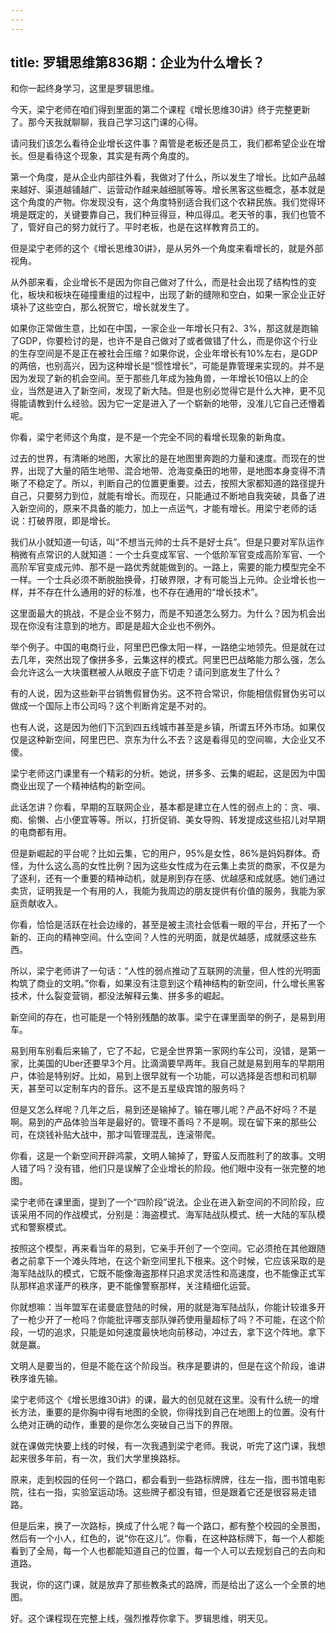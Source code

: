 ```yaml
---
---
---
```

title: 罗辑思维第836期：企业为什么增长？
---

和你一起终身学习，这里是罗辑思维。

今天，梁宁老师在咱们得到里面的第二个课程《增长思维30讲》终于完整更新了。那今天我就聊聊，我自己学习这门课的心得。

请问我们该怎么看待企业增长这件事？甭管是老板还是员工，我们都希望企业在增长。但是看待这个现象，其实是有两个角度的。

第一个角度，是从企业内部往外看，我做对了什么，所以发生了增长。比如产品越来越好、渠道越铺越广、运营动作越来越细腻等等。增长黑客这些概念，基本就是这个角度的产物。你发现没有，这个角度特别适合我们这个农耕民族。我们觉得环境是既定的，关键要靠自己，我们种豆得豆，种瓜得瓜。老天爷的事，我们也管不了，管好自己的努力就行了。平时老板，也是在这样教育员工的。

但是梁宁老师的这个《增长思维30讲》，是从另外一个角度来看增长的，就是外部视角。

从外部来看，企业增长不是因为你自己做对了什么，而是社会出现了结构性的变化，板块和板块在碰撞重组的过程中，出现了新的缝隙和空白，如果一家企业正好填补了这些空白，那么祝贺它，增长就发生了。

如果你正常做生意，比如在中国，一家企业一年增长只有2、3%，那这就是跑输了GDP，你要检讨的是，也许不是自己做对了或者做错了什么，而是你这个行业的生存空间是不是正在被社会压缩？如果你说，企业年增长有10%左右，是GDP的两倍，也别高兴，因为这种增长是“惯性增长”，可能是靠管理来实现的。并不是因为发现了新的机会空间。至于那些几年成为独角兽，一年增长10倍以上的企业，当然是进入了新空间，发现了新大陆。但是也别必觉得它是什么大神，更不见得能请教到什么经验。因为它一定是进入了一个崭新的地带，没准儿它自己还懵着呢。

你看，梁宁老师这个角度，是不是一个完全不同的看增长现象的新角度。

过去的世界，有清晰的地图，大家比的是在地图里奔跑的力量和速度。而现在的世界，出现了大量的陌生地带、混合地带、沧海变桑田的地带，是地图本身变得不清晰了不稳定了。所以，判断自己的位置更重要。过去，按照大家都知道的路径提升自己，只要努力到位，就能有增长。而现在，只能通过不断地自我突破，具备了进入新空间的，原来不具备的能力，加上一点运气，才能有增长。用梁宁老师的话说：打破界限，即是增长。

我们从小就知道一句话，叫“不想当元帅的士兵不是好士兵”。但是只要对军队运作稍微有点常识的人就知道：一个士兵变成军官、一个低阶军官变成高阶军官、一个高阶军官变成元帅、那不是一路优秀就能做到的。一路上，需要的能力模型完全不一样。一个士兵必须不断脱胎换骨，打破界限，才有可能当上元帅。企业增长也一样，并不存在什么通用的好的标准，也不存在通用的“增长技术”。

这里面最大的挑战，不是企业不努力，而是不知道怎么努力。为什么？因为机会出现在你没有注意到的地方。即是是超大企业也不例外。

举个例子。中国的电商行业，阿里巴巴像太阳一样，一路绝尘地领先。但是就在过去几年，突然出现了像拼多多，云集这样的模式。阿里巴巴战略能力那么强，怎么会允许这么一大块蛋糕被人从眼皮子底下切走？请问到底发生了什么？

有的人说，因为这些新平台销售假冒伪劣。这不符合常识，你能相信假冒伪劣可以做成一个国际上市公司吗？这个判断肯定是不对的。

也有人说，这是因为他们下沉到四五线城市甚至是乡镇，所谓五环外市场。如果仅仅是这种新空间，阿里巴巴、京东为什么不去？这是看得见的空间嘛，大企业又不傻。

梁宁老师这门课里有一个精彩的分析。她说，拼多多、云集的崛起，这是因为中国商业出现了一个精神结构的新空间。

此话怎讲？你看，早期的互联网企业，基本都是建立在人性的弱点上的：贪、嗔、痴、偷懒、占小便宜等等。所以，打折促销、美女导购、转发提成这些招儿对早期的电商都有用。

但是新崛起的平台呢？比如云集，它的用户，95%是女性，86%是妈妈群体。奇怪，为什么这么高的女性比例？因为这些女性成为在云集上卖货的商家，不仅是为了逐利，还有一个重要的精神动机，就是刷到存在感、优越感和成就感。她们通过卖货，证明我是一个有用的人，我能为我周边的朋友提供有价值的服务，我能为家庭贡献收入。

你看，恰恰是活跃在社会边缘的，甚至是被主流社会低看一眼的平台，开拓了一个新的、正向的精神空间。什么空间？人性的光明面，就是优越感，成就感这些东西。

所以，梁宁老师讲了一句话：“人性的弱点推动了互联网的流量，但人性的光明面构筑了商业的文明。”你看，如果没有注意到这个精神结构的新空间，什么增长黑客技术，什么裂变营销，都没法解释云集、拼多多的崛起。

新空间的存在，也可能是一个特别残酷的故事。梁宁在课里面举的例子，是易到用车。

易到用车别看后来输了，它了不起，它是全世界第一家网约车公司，没错，是第一家，比美国的Uber还要早3个月。比滴滴要早两年。我自己就是易到用车的早期用户，体验是特别好。比如，易到上很早就有一个功能，可以选择是否想和司机聊天，甚至可以定制车内的音乐。这不是五星级宾馆的服务吗？

但是又怎么样呢？几年之后，易到还是输掉了。输在哪儿呢？产品不好吗？不是啊。易到的产品体验当年是最好的。管理不善吗？不是啊。现在留下来的那些公司，在烧钱补贴大战中，那才叫管理混乱，连滚带爬。

你看，这是一个新空间开辟鸿蒙，文明人输掉了，野蛮人反而胜利了的故事。文明人错了吗？没有错，他们只是误解了企业增长的阶段。他们眼中没有一张完整的地图。

梁宁老师在课里面，提到了一个“四阶段”说法。企业在进入新空间的不同阶段，应该采用不同的作战模式，分别是：海盗模式、海军陆战队模式、统一大陆的军队模式和警察模式。

按照这个模型，再来看当年的易到，它亲手开创了一个空间。它必须抢在其他跟随者之前拿下一个滩头阵地，在这个新空间里扎下根来。这个时候，它应该采取的是海军陆战队的模式，它既不能像海盗那样只追求灵活性和高速度，也不能像正式军队那样追求谨严的秩序，更不能像警察那样，关注精细化运营。

你就想嘛：当年盟军在诺曼底登陆的时候，用的就是海军陆战队，你能计较谁多开了一枪少开了一枪吗？你能批评哪支部队弹药使用量超标了吗？不可能，在这个阶段，一切的追求，只能是如何速度最快地向前移动，冲过去，拿下这个阵地。拿下就是赢。

文明人是要当的，但是不能在这个阶段当。秩序是要讲的，但是在这个阶段，谁讲秩序谁先输。

梁宁老师这个《增长思维30讲》的课，最大的创见就在这里。没有什么统一的增长方法，重要的是你胸中得有地图的全貌，你得找到自己在地图上的位置。没有什么绝对正确的动作，重要的是你怎么突破自己当下的界限。

就在课做完快要上线的时候，有一次我遇到梁宁老师。我说，听完了这门课，我想起来很多年前，有一次，我们大学里换路标。

原来，走到校园的任何一个路口，都会看到一些路标牌牌，往左一指，图书馆电影院，往右一指，实验室运动场。这些牌子都没有错，但是跟着它还是很容易走错路。

但是后来，换了一次路标，换成了什么呢？每一个路口，都有整个校园的全景图，然后有一个小人，红色的，说“你在这儿”。你看，在这种路标牌下，每一个人都能看到了全局，每一个人也都能知道自己的位置，每一个人可以去规划自己的去向和道路。

我说，你的这门课，就是放弃了那些教条式的路牌，而是给出了这么一个全景的地图。

好。这个课程现在完整上线，强烈推荐你拿下。罗辑思维，明天见。

